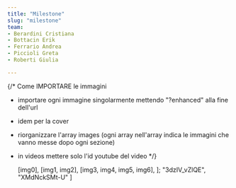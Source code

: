 ```yaml
---
title: "Milestone"
slug: "milestone"
team:
- Berardini Cristiana
- ⁠Bottacin Erik 
- ⁠Ferrario Andrea 
- ⁠Piccioli Greta 
- ⁠Roberti Giulia

---
```


{/* Come IMPORTARE le immagini

- importare ogni immagine singolarmente mettendo "?enhanced" alla fine dell'url
- idem per la cover
- riorganizzare l'array images (ogni array nell'array indica le immagini che vanno messe dopo ogni sezione)
- in videos mettere solo l'id youtube del video 
*/}



  [img0],
  [img1, img2],
  [img3, img4, img5, img6],
];
  "3dzIV_vZlQE",
  "XMdNckSMt-U"
]

